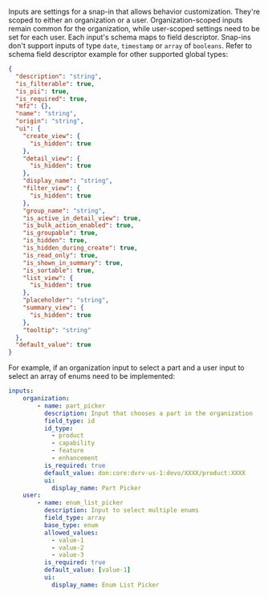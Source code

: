 Inputs are settings for a snap-in that allows behavior customization. They're
scoped to either an organization or a user. Organization-scoped inputs remain
common for the organization, while user-scoped settings need to be set for each
user. Each input's schema maps to field descriptor. Snap-ins don't support inputs
of type `date`, `timestamp` or `array` of `booleans`.
Refer to schema field descriptor example for other supported global types:
```JSON
{
  "description": "string",
  "is_filterable": true,
  "is_pii": true,
  "is_required": true,
  "mfz": {},
  "name": "string",
  "origin": "string",
  "ui": {
    "create_view": {
      "is_hidden": true
    },
    "detail_view": {
      "is_hidden": true
    },
    "display_name": "string",
    "filter_view": {
      "is_hidden": true
    },
    "group_name": "string",
    "is_active_in_detail_view": true,
    "is_bulk_action_enabled": true,
    "is_groupable": true,
    "is_hidden": true,
    "is_hidden_during_create": true,
    "is_read_only": true,
    "is_shown_in_summary": true,
    "is_sortable": true,
    "list_view": {
      "is_hidden": true
    },
    "placeholder": "string",
    "summary_view": {
      "is_hidden": true
    },
    "tooltip": "string"
  },
  "default_value": true
}
```

For example, if an organization input to select a part and a user input to select an array of enums need to be implemented:

```yaml
inputs:
    organization:
        - name: part_picker
          description: Input that chooses a part in the organization
          field_type: id
          id_type:
            - product
            - capability
            - feature
            - enhancement
          is_required: true
          default_value: don:core:dvrv-us-1:devo/XXXX/product:XXXX
          ui:
            display_name: Part Picker
    user:
        - name: enum_list_picker
          description: Input to select multiple enums
          field_type: array
          base_type: enum
          allowed_values:
            - value-1
            - value-2
            - value-3
          is_required: true
          default_value: [value-1]
          ui:
            display_name: Enum List Picker
```